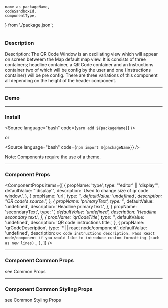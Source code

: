 <!---

React Components Blocks: https://github.com/storybookjs/storybook/blob/master/addons/docs/docs/docspage.md#slot-values

CSF Stories with arbitrary MDX: https://github.com/storybookjs/storybook/blob/master/addons/docs/docs/recipes.md#csf-stories-with-arbitrary-mdx

Note that in contrast to other examples, the MDX file suffix is .mdx rather than .stories.mdx. This key difference means that the file will be loaded with the default MDX loader rather than Storybook's CSF loader, which has several implications:

You shouldn't provide a Meta declaration.
You can refer to existing stories (i.e. <Story id="...">) but cannot define new stories (i.e. <Story name="...">).
The documentation gets exported as the default export (MDX default) rather than as a parameter hanging off the default export (CSF).

-->


	name as packageName,
	codeSandboxId,
	componentType,
} from './package.json';

<h1 style={{ marginBottom: '50px', textTransform: 'capitalize' }}>
	<ComponentTitle packageName={packageName} componentType={componentType} />
</h1>

<PackageLinks packageName={packageName} componentType={componentType} />

### Description

Description: The QR Code Window is an oscillating view which will appear on screen betweem the Map default map view. It is consists of three containers; headline container, a QR Code container and an Instructions container two of which will be config by the user and one {Instructions container} will be pre config. There are three variations of this component all depending on the height of the header component.

---

### Demo

<Demo id={codeSandboxId} title={packageName} />

---

### Install

<Source language="bash" code={`yarn add ${packageName}`} />

or

<Source language="bash" code={`npm import ${packageName}`} />

Note: Components require the use of a <LinkTo kind="ui-component-system-overview-themes-component-usage--page">theme</LinkTo>.

---

### Component Props

<ComponentProps
	items={[
		{
			propName: 'type',
			type: "'editor' || 'display'",
			defaultValue: "'display'",
			description: 'Used to change size of qr code window.',
		},
		{
			propName: 'url',
			type: '<string>*',
			defaultValue: 'undefined',
			description: "QR code's source.",
		},
		{
			propName: 'primaryText',
			type: '<string>*',
			defaultValue: 'undefined',
			description: 'Headline primary text.',
		},
		{
			propName: 'secondaryText',
			type: '<string>*',
			defaultValue: 'undefined',
			description: 'Headline secondary text.',
		},
		{
			propName: 'qrCodeTitle',
			type: '<string>*',
			defaultValue: 'undefined',
			description: 'QR code instructions title.',
		},
		{
			propName: 'qrCodeDescription',
			type: '<string>* || react node/component',
			defaultValue: 'undefined',
			description: `QR code instructions description. Pass React node/component if you
						would like to introduce custom formatting (such as new lines).`,
		},
	]}
/>

---

### Component Common Props

<ComponentCommonProps />

see <LinkTo kind="ui-component-system-overview-react-common-props-styled-system-props--page#common-props">
Common Props</LinkTo>

---

### Component Common Styling Props

<ComponentStylingProps />

see <LinkTo kind="ui-component-system-overview-react-common-props-styling-props--page#common-styling-props">Common Styling Props</LinkTo>
